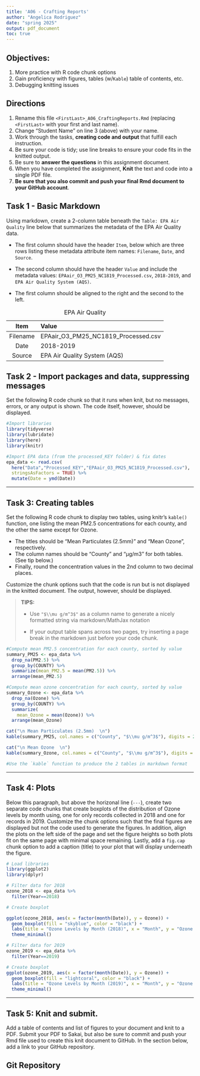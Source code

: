 ```yaml
---
title: 'A06 - Crafting Reports'
author: "Angelica Rodriguez" 
date: "spring 2025"
output: pdf_document
toc: true
---
```


## Objectives:

1.  More practice with R code chunk options
2.  Gain proficiency with figures, tables (w/`Kable`) table of contents, etc.
3.  Debugging knitting issues

## Directions

1.  Rename this file `<FirstLast>_A06_CraftingReports.Rmd` (replacing `<FirstLast>` with your first and last name).
2.  Change "Student Name" on line 3 (above) with your name.
3.  Work through the tasks, **creating code and output** that fulfill each instruction.
4.  Be sure your code is tidy; use line breaks to ensure your code fits in the knitted output.
5.  Be sure to **answer the questions** in this assignment document.
6.  When you have completed the assignment, **Knit** the text and code into a single PDF file.
7.  **Be sure that you also commit and push your final Rmd document to your GitHub account**.

## Task 1 - Basic Markdown

Using markdown, create a 2-column table beneath the `Table: EPA Air Quality` line below that summarizes the metadata of the EPA Air Quality data.

- The first column should have the header `Item`, below which are three rows listing these metadata attribute item names: `Filename`, `Date`, and `Source`.

- The second column should have the header `Value` and include the metadata values: `EPAair_O3_PM25_NC1819_Processed.csv`, `2018-2019`, and `EPA Air Quality System (AQS)`.

- The first column should be aligned to the right and the second to the left.

Table: EPA Air Quality

|   Item   | Value                                      |
|:--------:|:-------------------------------------------|
| Filename | EPAair_O3_PM25_NC1819_Processed.csv       |
|   Date   | 2018-2019                                 |
|  Source  | EPA Air Quality System (AQS)             |


## Task 2 - Import packages and data, suppressing messages

Set the following R code chunk so that it runs when knit, but no messages, errors, or any output is shown. The code itself, however, should be displayed.

```r
#Import libraries
library(tidyverse)
library(lubridate)
library(here)
library(knitr)

#Import EPA data (from the processed_KEY folder) & fix dates
epa_data <- read.csv(
  here("Data","Processed_KEY","EPAair_O3_PM25_NC1819_Processed.csv"),
  stringsAsFactors = TRUE) %>% 
  mutate(Date = ymd(Date))
```

---

## Task 3: Creating tables


Set the following R code chunk to display two tables, using knitr's `kable()` function, one listing the mean PM2.5 concentrations for each county, and the other the same except for Ozone. 

-   The titles should be "Mean Particulates (2.5mm)" and "Mean Ozone", respectively. 
-   The column names should be "County" and "µg/m3" for both tables. (See tip below.)
-   Finally, round the concentration values in the 2nd column to two decimal places.

Customize the chunk options such that the code is run but is not displayed in the knitted document. The output, however, should be displayed.

> **TIPS:**
>
> -   Use `"$\\mu g/m^3$"` as a column name to generate a nicely formatted string via markdown/MathJax notation
>
> -   If your output table spans across two pages, try inserting a page break in the markdown just before your code chunk.


```r

#Compute mean PM2.5 concentration for each county, sorted by value
summary_PM25 <- epa_data %>% 
  drop_na(PM2.5) %>% 
  group_by(COUNTY) %>% 
  summarize(mean_PM2.5 = mean(PM2.5)) %>% 
  arrange(mean_PM2.5)

#Compute mean ozone concentration for each county, sorted by value
summary_Ozone <- epa_data %>% 
  drop_na(Ozone) %>% 
  group_by(COUNTY) %>% 
  summarize(
    mean_Ozone = mean(Ozone)) %>% 
  arrange(mean_Ozone)

cat("\n Mean Particulates (2.5mm)  \n")
kable(summary_PM25, col.names = c("County", "$\\mu g/m^3$"), digits = 2, format = "markdown")

cat("\n Mean Ozone  \n")
kable(summary_Ozone, col.names = c("County", "$\\mu g/m^3$"), digits = 2, format = "markdown")

#Use the `kable` function to produce the 2 tables in markdown format

```



---

## Task 4: Plots

Below this paragraph, but above the horizonal line (`---`), create two separate code chunks that create boxplots of the distribution of Ozone levels by month using, one for only records collected in 2018 and one for records in 2019. Customize the chunk options such that the final figures are displayed but not the code used to generate the figures. In addition, align the plots on the left side of the page and set the figure heights so both plots fit on the same page with minimal space remaining. Lastly, add a `fig.cap` chunk option to add a caption (title) to your plot that will display underneath the figure.

```r

# Load libraries
library(ggplot2)
library(dplyr)

# Filter data for 2018
ozone_2018 <- epa_data %>%
  filter(Year==2018)  

# Create boxplot

ggplot(ozone_2018, aes(x = factor(month(Date)), y = Ozone)) +
  geom_boxplot(fill = "skyblue", color = "black") +
  labs(title = "Ozone Levels by Month (2018)", x = "Month", y = "Ozone (ppm)") +
  theme_minimal()


```

```r
# Filter data for 2019
ozone_2019 <- epa_data %>%
  filter(Year==2019)

# Create boxplot
ggplot(ozone_2019, aes(x = factor(month(Date)), y = Ozone)) +
  geom_boxplot(fill = "lightcoral", color = "black") +
  labs(title = "Ozone Levels by Month (2019)", x = "Month", y = "Ozone (ppm)") +
  theme_minimal()

```

---

\newpage

## Task 5: Knit and submit.

Add a table of contents and list of figures to your document and knit to a PDF. Submit your PDF to Sakai, but also be sure to commit and push your Rmd file used to create this knit document to GitHub. In the section below, add a link to your GitHub repository.

## Git Repository
